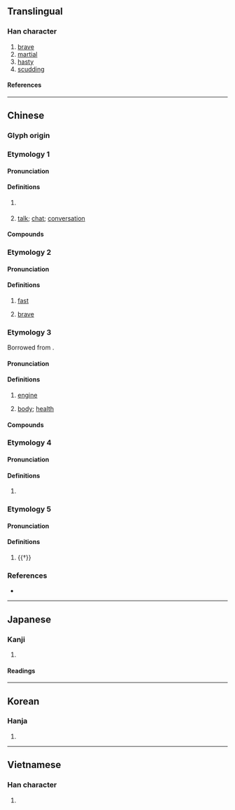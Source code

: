 {{character info}}
==Translingual==

===Han character===
{{Han char|rn=9|rad=人|as=09|sn=11|four=26227|canj=OAPV|ids=⿰亻曷}}

# [[brave]]
# [[martial]]
# [[hasty]]
# [[scudding]]

====References====
{{Han ref|kx=0110.040|dkj=00836|dj=0234.010|hdz=10191.010|uh=5048}}

----

==Chinese==
{{zh-forms}}

===Glyph origin===
{{Han etym}}

===Etymology 1===
{{zh-wp|zh}}

====Pronunciation====
{{zh-pron
|m=jì
|c=gai6-2,gai6
|c_note=gai6-2 - vernacular (all senses); gai6 - literary (reserved for Buddhist senses)
|c-t=gai5*
|mc=1
|oc=1
|cat=n
}}

====Definitions====
{{zh-hanzi}}

# {{lb|zh|Buddhism}} {{zh-short|偈陀|[[gatha]]}}
# {{lb|zh|Cantonese}} [[talk]]; [[chat]]; [[conversation]]

====Compounds====
{{zh-der|偈子|偈言|偈頌|傾偈:king1 gai6-2|傾閒偈|閒偈|話事偈|佛偈|啱偈|密偈}}

===Etymology 2===

====Pronunciation====
{{zh-pron
|m=jié
|c=git6
|mc=2
|oc=2
|cat=a
}}

====Definitions====
{{zh-hanzi}}

# {{lb|zh|literary}} [[fast]]
# {{lb|zh|literary}} [[brave]]

===Etymology 3===
{{zh-wp|yue}}
Borrowed from {{bor|yue|en|gear}}.

====Pronunciation====
{{zh-pron
|c=gai2
|cat=n
}}

====Definitions====
{{zh-hanzi}} {{tlb|zh|Cantonese}}

# [[engine]] {{zh-mw|副}}
# {{lb|zh|figurative}} [[body]]; [[health]] {{zh-mw|副}}

====Compounds====
{{zh-der|偈油|大偈|爆偈}}

===Etymology 4===

====Pronunciation====
{{zh-pron
|m=jié
|cat=a
}}

====Definitions====
{{zh-hanzi}}

# {{zh-only|偈偈}}

===Etymology 5===

====Pronunciation====
{{zh-pron
|m=qì
|cat=a
}}

====Definitions====
{{zh-hanzi}}

# {{†}} {{zh-alt-form|憩|to [[rest]]}}

===References===
* {{R:yue:Hanzi}}

----

==Japanese==

===Kanji===
{{ja-kanji|grade=|rs=人09}}

# {{rfdef|ja|sort=人09}}

====Readings====
{{ja-readings
|goon=げ, げち
|kanon=けい, けつ
|kun=いこ-う
}}

----

==Korean==

===Hanja===
{{ko-hanja|hangeul=[[게]], [[걸]]|rv=ge, geol|mr=ke, kŏl}}

# {{rfdef|ko|sort=人09}}

----

==Vietnamese==

===Han character===
{{vi-readings|reading=[[kệ]]|rs=人09}}

# {{rfdef|vi|sort=人09}}